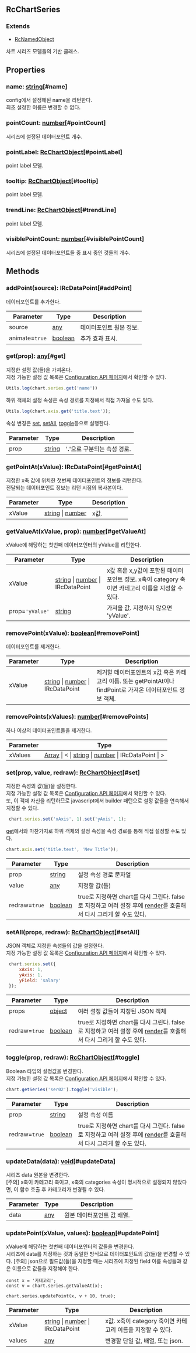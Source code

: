 ## RcChartSeries

### Extends
- [RcNamedObject](../classes/RcNamedObject)

차트 시리즈 모델들의 기반 클래스.





## Properties
### name: [string](https://developer.mozilla.org/en-US/docs/Web/JavaScript/Reference/Global_Objects/String)[#name]
config에서 설정해된 name을 리턴한다.<br/>
최초 설정한 이름은 변경할 수 없다.
### pointCount: [number](https://developer.mozilla.org/en-US/docs/Web/JavaScript/Reference/Global_Objects/Number)[#pointCount]
시리즈에 설정된 데이터포인트 개수.<br/>
### pointLabel: [RcChartObject](../classes/RcChartObject)[#pointLabel]
point label 모델.
### tooltip: [RcChartObject](../classes/RcChartObject)[#tooltip]
point label 모델.
### trendLine: [RcChartObject](../classes/RcChartObject)[#trendLine]
point label 모델.
### visiblePointCount: [number](https://developer.mozilla.org/en-US/docs/Web/JavaScript/Reference/Global_Objects/Number)[#visiblePointCount]
시리즈에 설정된 데이터포인트들 중 표시 중인 것들의 개수.<br/>

## Methods
### addPoint(source): IRcDataPoint[#addPoint]
데이터포인트를 추가한다.



| Parameter | Type | Description |
| ----------- | ----------- | ----------- |
| source | [any](https://www.typescriptlang.org/docs/handbook/2/everyday-types.html#any) | 데이터포인트 원본 정보. |
| animate=`true` | [boolean](https://developer.mozilla.org/en-US/docs/Web/JavaScript/Reference/Global_Objects/Boolean) | 추가 효과 표시. |
### get(prop): [any](https://www.typescriptlang.org/docs/handbook/2/everyday-types.html#any)[#get]
지정한 설정 값(들)을 가져온다.<br/>
지정 가능한 설정 값 목록은 [Configuration API 페이지](/config)에서 확인할 수 있다. 

```js
Utils.log(chart.series.get('name'))
```

하위 객체의 설정 속성은 속성 경로를 지정해서 직접 가져올 수도 있다.

```js
Utils.log(chart.axis.get('title.text'));
```

속성 변경은 [set](#set), [setAll](#setAll), [toggle](#toggle)등으로 실행한다.



| Parameter | Type | Description |
| ----------- | ----------- | ----------- |
| prop | [string](https://developer.mozilla.org/en-US/docs/Web/JavaScript/Reference/Global_Objects/String) | '**.**'으로 구분되는 속성 경로. |
### getPointAt(xValue): IRcDataPoint[#getPointAt]
지정한 x축 값에 위치한 첫번째 데이터포인트의 정보를 리턴한다.<br/>
전달되는 데이터포인트 정보는 리턴 시점의 복사본이다.



| Parameter | Type | Description |
| ----------- | ----------- | ----------- |
| xValue | [string](https://developer.mozilla.org/en-US/docs/Web/JavaScript/Reference/Global_Objects/String) &#124; [number](https://developer.mozilla.org/en-US/docs/Web/JavaScript/Reference/Global_Objects/Number) | x값. |
### getValueAt(xValue, prop): [number](https://developer.mozilla.org/en-US/docs/Web/JavaScript/Reference/Global_Objects/Number)[#getValueAt]
xValue에 해당하는 첫번째 데이터포인터의 yValue를 리턴한다.



| Parameter | Type | Description |
| ----------- | ----------- | ----------- |
| xValue | [string](https://developer.mozilla.org/en-US/docs/Web/JavaScript/Reference/Global_Objects/String) &#124; [number](https://developer.mozilla.org/en-US/docs/Web/JavaScript/Reference/Global_Objects/Number) &#124; IRcDataPoint | x값 혹은 x,y값이 포함된 데이터포인트 정보. x축이 category 축이면 카테고리 이름을 지정할 수 있다. |
| prop=`'yValue'` | [string](https://developer.mozilla.org/en-US/docs/Web/JavaScript/Reference/Global_Objects/String) | 가져올 값. 지정하지 않으면 'yValue'. |
### removePoint(xValue): [boolean](https://developer.mozilla.org/en-US/docs/Web/JavaScript/Reference/Global_Objects/Boolean)[#removePoint]
데이터포인트를 제거한다.



| Parameter | Type | Description |
| ----------- | ----------- | ----------- |
| xValue | [string](https://developer.mozilla.org/en-US/docs/Web/JavaScript/Reference/Global_Objects/String) &#124; [number](https://developer.mozilla.org/en-US/docs/Web/JavaScript/Reference/Global_Objects/Number) &#124; IRcDataPoint | 제거할 데이터포인트의 x값 혹은 카테고리 이름. 또는 getPointAt이나 findPoint로 가져온 데이터포인트 정보 객체. |
### removePoints(xValues): [number](https://developer.mozilla.org/en-US/docs/Web/JavaScript/Reference/Global_Objects/Number)[#removePoints]
하나 이상의 데이터포인트들을 제거한다.



| Parameter | Type |
| ----------- | ----------- |
| xValues | [Array](https://developer.mozilla.org/en-US/docs/Web/JavaScript/Reference/Global_Objects/Array) &#124; \< &#124; [string](https://developer.mozilla.org/en-US/docs/Web/JavaScript/Reference/Global_Objects/String) &#124; [number](https://developer.mozilla.org/en-US/docs/Web/JavaScript/Reference/Global_Objects/Number) &#124; IRcDataPoint &#124; > |
### set(prop, value, redraw): [RcChartObject](../classes/RcChartObject)[#set]
지정한 속성의 값(들)을 설정한다.<br/>
지정 가능한 설정 값 목록은 [Configuration API 페이지](/config)에서 확인할 수 있다.<br/>
또, 이 객체 자신을 리턴하므로 javascript에서 builder 패턴으로 설정 값들을 연속해서 지정할 수 있다.

```js
 chart.series.set('xAxis', 1).set('yAxis', 1);
```

[get](#get)에서와 마찬가지로 하위 객체의 설정 속성을 속성 경로를 통해 직접 설정할 수도 있다.

```js
chart.axis.set('title.text', 'New Title'));
```



| Parameter | Type | Description |
| ----------- | ----------- | ----------- |
| prop | [string](https://developer.mozilla.org/en-US/docs/Web/JavaScript/Reference/Global_Objects/String) | 설정 속성 경로 문자열 |
| value | [any](https://www.typescriptlang.org/docs/handbook/2/everyday-types.html#any) | 지정할 값(들) |
| redraw=`true` | [boolean](https://developer.mozilla.org/en-US/docs/Web/JavaScript/Reference/Global_Objects/Boolean) | true로 지정하면 chart를 다시 그린다.                false로 지정하고 여러 설정 후에 [render](/docs/api/classes/RcChartControl#render)를 호출해서 다시 그리게 할 수도 있다. |
### setAll(props, redraw): [RcChartObject](../classes/RcChartObject)[#setAll]
JSON 객체로 지정한 속성들의 값을 설정한다.\
지정 가능한 설정 값 목록은 [Configuration API 페이지](/config)에서 확인할 수 있다. 

```js
 chart.series.set({
     xAxis: 1,
     yAxis: 1,
     yField: 'salary'
 });
```



| Parameter | Type | Description |
| ----------- | ----------- | ----------- |
| props | [object](https://developer.mozilla.org/en-US/docs/Web/JavaScript/Reference/Global_Objects/Object) | 여러 설정 값들이 지정된 JSON 객체 |
| redraw=`true` | [boolean](https://developer.mozilla.org/en-US/docs/Web/JavaScript/Reference/Global_Objects/Boolean) | true로 지정하면 chart를 다시 그린다.                false로 지정하고 여러 설정 후에 [render](/docs/api/classes/RcChartControl#render)를 호출해서 다시 그리게 할 수도 있다. |
### toggle(prop, redraw): [RcChartObject](../classes/RcChartObject)[#toggle]
Boolean 타입의 설정값을 변경한다.\
지정 가능한 설정 값 목록은 [Configuration API 페이지](/config)에서 확인할 수 있다. 

```js
chart.getSeries('ser02').toggle('visible');
```



| Parameter | Type | Description |
| ----------- | ----------- | ----------- |
| prop | [string](https://developer.mozilla.org/en-US/docs/Web/JavaScript/Reference/Global_Objects/String) | 설정 속성 이름 |
| redraw=`true` | [boolean](https://developer.mozilla.org/en-US/docs/Web/JavaScript/Reference/Global_Objects/Boolean) | true로 지정하면 chart를 다시 그린다.                false로 지정하고 여러 설정 후에 [render](/docs/api/classes/RcChartControl#render)를 호출해서 다시 그리게 할 수도 있다. |
### updateData(data): [void](https://developer.mozilla.org/en-US/docs/Web/JavaScript/Reference/Global_Objects/undefined)[#updateData]
시리즈 data 원본을 변경한다.<br/>
[주의] x축이 카테고리 축이고, x축의 categories 속성이 명시적으로 설정되지 않았다면,
이 함수 호출 후 카테고리가 변경될 수 있다.



| Parameter | Type | Description |
| ----------- | ----------- | ----------- |
| data | [any](https://www.typescriptlang.org/docs/handbook/2/everyday-types.html#any) | 원본 데이터포인트 값 배열. |
### updatePoint(xValue, values): [boolean](https://developer.mozilla.org/en-US/docs/Web/JavaScript/Reference/Global_Objects/Boolean)[#updatePoint]
xValue에 해당하는 첫번째 데이터포인터의 값들을 변경한다.<br/>
시리즈에 data를 지정하는 것과 동일한 방식으로 데이터포인트의 값(들)을 변경할 수 있다.
[주의] json으로 필드값(들)을 지정할 때는 시리즈에 지정된 field 이름 속성들과 같은 이름으로 값들을 지정해야 한다.

```
const x = '카테고리';
const v = chart.series.getValueAt(x);

chart.series.updatePoint(x, v + 10, true);
```



| Parameter | Type | Description |
| ----------- | ----------- | ----------- |
| xValue | [string](https://developer.mozilla.org/en-US/docs/Web/JavaScript/Reference/Global_Objects/String) &#124; [number](https://developer.mozilla.org/en-US/docs/Web/JavaScript/Reference/Global_Objects/Number) &#124; IRcDataPoint | x값. x축이 category 축이면 카테고리 이름을 지정할 수 있다. |
| values | [any](https://www.typescriptlang.org/docs/handbook/2/everyday-types.html#any) | 변경할 단일 값, 배열, 또는 json. |